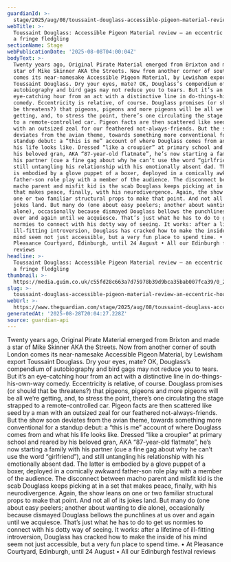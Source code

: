 ```yaml
---
guardianId: >-
  stage/2025/aug/08/toussaint-douglass-accessible-pigeon-material-review-pleasance-courtyard-edinburgh
webTitle: >-
  Toussaint Douglass: Accessible Pigeon Material review – an eccentric hour from
  a fringe fledgling
sectionName: Stage
webPublicationDate: '2025-08-08T04:00:04Z'
bodyText: >-
  Twenty years ago, Original Pirate Material emerged from Brixton and made a
  star of Mike Skinner AKA the Streets. Now from another corner of south London
  comes its near-namesake Accessible Pigeon Material, by Lewisham export
  Toussaint Douglass. Dry your eyes, mate? OK, Douglass’s compendium of
  autobiography and bird gags may not reduce you to tears. But it’s an
  eye-catching hour from an act with a distinctive line in do-things-his-own-way
  comedy. Eccentricity is relative, of course. Douglass promises (or should that
  be threatens?) that pigeons, pigeons and more pigeons will be all we’re
  getting, and, to stress the point, there’s one circulating the stage strapped
  to a remote-controlled car. Pigeon facts are then scattered like seed by a man
  with an outsized zeal for our feathered not-always-friends. But the show soon
  deviates from the avian theme, towards something more conventional for a
  standup debut: a “this is me” account of where Douglass comes from and what
  his life looks like. Dressed “like a croupier” at primary school and reared by
  his beloved gran, AKA “87-year-old flatmate”, he’s now starting a family with
  his partner (cue a fine gag about why he can’t use the word “girlfriend”), and
  still untangling his relationship with his emotionally absent dad. The latter
  is embodied by a glove puppet of a boxer, deployed in a comically awkward
  father-son role play with a member of the audience. The disconnect between
  macho parent and misfit kid is the scab Douglass keeps picking at in a set
  that makes peace, finally, with his neurodivergence. Again, the show leans on
  one or two familiar structural props to make that point. And not all of its
  jokes land. But many do (one about easy peelers; another about wanting to die
  alone), occasionally because dismayed Douglass bellows the punchlines at us
  over and again until we acquiesce. That’s just what he has to do to get us
  normies to connect with his dotty way of seeing. It works: after a lifetime of
  ill-fitting introversion, Douglass has cracked how to make the inside of his
  mind seem not just accessible, but a very fun place to spend time. • At
  Pleasance Courtyard, Edinburgh, until 24 August • All our Edinburgh festival
  reviews
headline: >-
  Toussaint Douglass: Accessible Pigeon Material review – an eccentric hour from
  a fringe fledgling
thumbnail: >-
  https://media.guim.co.uk/c55fd28c663a7d75978b39d9bca35bab007fca39/0_228_1000_800/500.jpg
slug: >-
  toussaint-douglass-accessible-pigeon-material-review-an-eccentric-hour-from-a-fringe-fledgling
webUrl: >-
  https://www.theguardian.com/stage/2025/aug/08/toussaint-douglass-accessible-pigeon-material-review-pleasance-courtyard-edinburgh
generatedAt: '2025-08-28T20:04:27.228Z'
source: guardian-api
---
```

Twenty years ago, Original Pirate Material emerged from Brixton and made a star of Mike Skinner AKA the Streets. Now from another corner of south London comes its near-namesake Accessible Pigeon Material, by Lewisham export Toussaint Douglass. Dry your eyes, mate? OK, Douglass’s compendium of autobiography and bird gags may not reduce you to tears. But it’s an eye-catching hour from an act with a distinctive line in do-things-his-own-way comedy. Eccentricity is relative, of course. Douglass promises (or should that be threatens?) that pigeons, pigeons and more pigeons will be all we’re getting, and, to stress the point, there’s one circulating the stage strapped to a remote-controlled car. Pigeon facts are then scattered like seed by a man with an outsized zeal for our feathered not-always-friends. But the show soon deviates from the avian theme, towards something more conventional for a standup debut: a “this is me” account of where Douglass comes from and what his life looks like. Dressed “like a croupier” at primary school and reared by his beloved gran, AKA “87-year-old flatmate”, he’s now starting a family with his partner (cue a fine gag about why he can’t use the word “girlfriend”), and still untangling his relationship with his emotionally absent dad. The latter is embodied by a glove puppet of a boxer, deployed in a comically awkward father-son role play with a member of the audience. The disconnect between macho parent and misfit kid is the scab Douglass keeps picking at in a set that makes peace, finally, with his neurodivergence. Again, the show leans on one or two familiar structural props to make that point. And not all of its jokes land. But many do (one about easy peelers; another about wanting to die alone), occasionally because dismayed Douglass bellows the punchlines at us over and again until we acquiesce. That’s just what he has to do to get us normies to connect with his dotty way of seeing. It works: after a lifetime of ill-fitting introversion, Douglass has cracked how to make the inside of his mind seem not just accessible, but a very fun place to spend time. • At Pleasance Courtyard, Edinburgh, until 24 August • All our Edinburgh festival reviews
